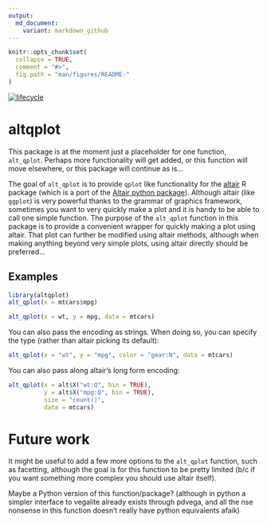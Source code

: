 ```yaml
---
output:
  md_document:
    variant: markdown_github
---
```


<!-- README.md is generated from README.Rmd. Please edit that file -->

```r
knitr::opts_chunk$set(
  collapse = TRUE,
  comment = "#>",
  fig.path = "man/figures/README-"
)
```

[![lifecycle](https://img.shields.io/badge/lifecycle-experimental-orange.svg)](https://www.tidyverse.org/lifecycle/#experimental)

# altqplot

This package is at the moment just a placeholder for one function, `alt_qplot`. Perhaps more functionality will get added, or this function will move elsewhere, or this package will continue as is... 

The goal of `alt_qplot` is to provide `qplot` like functionality for the [altair](https://github.com/vegawidget/altair) R package (which is a port of the [Altair python package](https://altair-viz.github.io/index.html)). Although altair (like `ggplot`) is very powerful thanks to the grammar of graphics framework, sometimes you want to very quickly make a plot and it is handy to be able to call one simple function. The purpose of the `alt_qplot` function in this package is to provide a convenient wrapper for quickly making a plot using altair. That plot can further be modified using altair methods, although when making anything beyond very simple plots, using altair directly should be preferred...

## Examples

```r
library(altqplot)
alt_qplot(x = mtcars$mpg)
```



```r
alt_qplot(x = wt, y = mpg, data = mtcars)
```



You can also pass the encoding as strings. When doing so, you can specify the type (rather than altair picking its default):

```r
alt_qplot(x = "wt", y = "mpg", color = "gear:N", data = mtcars)
```

You can also pass along altair's long form encoding:

```r
alt_qplot(x = alt$X("wt:Q", bin = TRUE), 
          y = alt$X("mpg:Q", bin = TRUE), 
          size = "count()", 
          data = mtcars)
```


# Future work

It might be useful to add a few more options to the `alt_qplot` function, such as facetting, although the goal is for this function to be pretty limited (b/c if you want something more complex you should use altair itself).   

Maybe a Python version of this function/package? (although in python a simpler interface to vegalite already exists through pdvega, and all the nse nonsense in this function doesn't really have python equivalents afaik)




